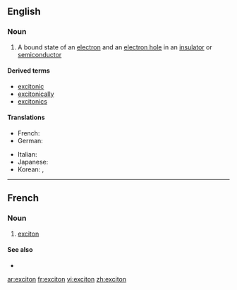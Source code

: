 ==English==

===Noun===
{{wikipedia}}
{{en-noun}}

#{{physics}} A bound state of an [[electron]] and an [[electron hole]] in an [[insulator]] or [[semiconductor]]

====Derived terms====
*[[excitonic]]
*[[excitonically]]
*[[excitonics]]

====Translations====
{{trans-top|bound state of electron and hole}}
* French: {{t+|fr|exciton|m}}
*German: {{t|de|Exziton|n}}
{{trans-mid}}
*Italian: {{t-|it|eccitone|m}}
* Japanese: {{t|ja|sc=Jpan|励起子|tr=rēki-shi}}
* Korean: {{t|ko|여기자|tr=yeogija|sc=Hang}}, {{t|ko|엑시톤|tr=eksiton|sc=Hang}}
{{trans-bottom}}

----

==French==

===Noun===
{{fr-noun|m}}

# {{physics|lang=fr}} [[#English|exciton]]

====See also====
*{{pedialite|lang=fr}}

[[ar:exciton]]
[[fr:exciton]]
[[vi:exciton]]
[[zh:exciton]]